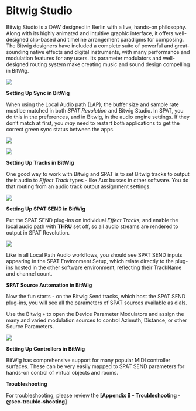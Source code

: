 # Bitwig Studio {#sec-bitwig}

Bitwig Studio is a DAW designed in Berlin with a live, hands-on philosophy.
Along with its highly animated and intuitive graphic interface, it offers well-designed clip-based and timeline arrangement paradigms for composing.
The Bitwig designers have included a complete suite of powerful and great-sounding native effects and digital instruments, with many performance and modulation features for any users.
Its parameter modulators and well-designed routing system make creating music and sound design compelling in BitWig.

![](https://flux-shared.s3.amazonaws.com/doc_images/SpatR/ThirdParty/BitwigMainWindows.png)


**Setting Up Sync in BitWig**

When using the Local Audio path (LAP), the buffer size and sample rate must be matched in both _SPAT Revolution_ and Bitwig Studio.
In SPAT, you do this in the preferences, and in Bitwig, in the audio engine settings.
If they don't match at first, you _may_ need to restart both applications to get the correct green sync status between the apps.

![](https://flux-shared.s3.amazonaws.com/doc_images/SpatR/ThirdParty/BitwigPreferences.png)

![](https://flux-shared.s3.amazonaws.com/doc_images/SpatR/Preference/HardwareIO.png)

**Setting Up Tracks in BitWig**

One good way to work with Bitwig and SPAT is to set Bitwig tracks to output their audio to _Effect Track_ types - like Aux busses in other software. You do that routing from an audio track output assignment settings.

![](https://flux-shared.s3.amazonaws.com/doc_images/SpatR/ThirdParty/BitwigSend.png)

**Setting Up SPAT SEND in BitWig**

Put the SPAT SEND plug-ins on individual _Effect Tracks_, and enable the local audio path with **THRU** set off, so all audio streams are rendered to output in SPAT Revolution.

![](https://flux-shared.s3.amazonaws.com/doc_images/SpatR/ThirdParty/BitwigSendMainSetup.png)

Like in all Local Path Audio workflows, you should see SPAT SEND inputs appearing in the SPAT Environment Setup, which relate directly to the plug-ins hosted in the other software environment, reflecting their TrackName and channel count.


**SPAT Source Automation in BitWig**

Now the fun starts - on the Bitwig Send tracks, which host the SPAT SEND plug-ins, you will see all the parameters of SPAT sources available as dials.

Use the Bitwig ```+``` to open the Device Parameter Modulators and assign the many and varied modulation sources to control Azimuth, Distance, or other Source Parameters.

![](https://flux-shared.s3.amazonaws.com/doc_images/SpatR/ThirdParty/BitwigModulators.png)

**Setting Up Controllers in BitWig**

BitWig has comprehensive support for many popular MIDI controller surfaces.
These can be very easily mapped to SPAT SEND parameters for hands-on control of virtual objects and rooms.


**Troubleshooting**

For troubleshooting, please review the **[Appendix B - Troubleshooting -@sec-trouble-shooting]**
